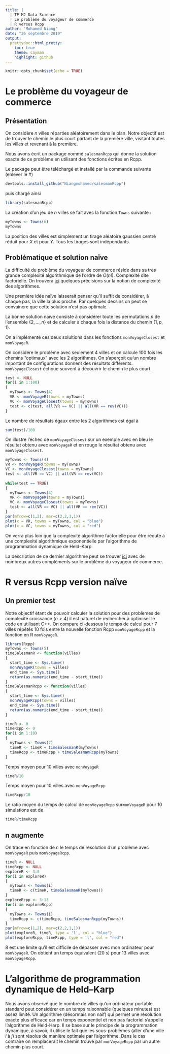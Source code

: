 ```yaml
---
title: |
  | TP M2 Data Science 
  | Le problème du voyageur de commerce
  | R versus Rcpp
author: "Mohamed Niang"
date: "26 septembre 2019"
output:
  prettydoc::html_pretty:
    toc: true
    theme: cayman
    highlight: github
---
```


```r
knitr::opts_chunk$set(echo = TRUE)
```

# Le problème du voyageur de commerce

## Présentation 

On considère $n$ villes réparties aléatoirement dans le plan. Notre objectif est de trouver le chemin le plus court partant de la première ville, visitant toutes les villes et revenant à la première.

Nous avons écrit un package nommé `salesmanRcpp` qui donne la solution exacte de ce problème en utilisant des fonctions écrites en Rcpp.

Le package peut être téléchargé et installé par la commande suivante (enlever le #)

```r
devtools::install_github("Niangmohamed/salesmanRcpp")
```

puis chargé ainsi

```r
library(salesmanRcpp)
```

La création d'un jeu de $n$ villes se fait avec la fonction ``Towns`` suivante :

```r
myTowns <- Towns(6)
myTowns
```

La position des villes est simplement un tirage aléatoire gaussien centré réduit pour $X$ et pour $Y$. Tous les tirages sont indépendants.

## Problématique et solution naïve

La difficulté du problème du voyageur de commerce réside dans sa très grande complexité algorithmique de l'ordre de $O(n!)$. Complexité dite factorielle. 
On trouvera [ici](https://fr.wikipedia.org/wiki/Analyse_de_la_complexit%C3%A9_des_algorithmes) quelques précisions sur la notion de complexité des algorithmes.

Une première idée naïve laisserait penser qu'il suffit de considérer, à chaque pas, la ville la plus proche. Par quelques dessins on peut se convaincre que cette solution n'est pas optimale.

La bonne solution naïve consiste à considérer toute les permutations $p$ de l'ensemble $\{2,...,n\}$ et de calculer à chaque fois la distance du chemin $(1,p,1)$. 

On a implémenté ces deux solultions dans les fonctions `monVoyageClosest` et `monVoyageR`. 

On considére le problème avec seulement 4 villes et on calcule 100 fois les chemins "optimaux" avec les 2 algorithmes. On s'aperçoit qu'un nombre important de configurations donnent des résultats différents. `monVoyageClosest` échoue souvent à découvrir le chemin le plus court.

```r
test <- NULL
for(i in 1:100)
{
  myTowns <- Towns(4)
  VR <- monVoyageR(towns = myTowns)
  VC <- monVoyageClosest(towns = myTowns)
  test <- c(test, all(VR == VC) || all(VR == rev(VC)))
}

```

Le nombre de résultats égaux entre les 2 algorithmes est égal à

```r
sum(test)/100
```

On illustre l'échec de `monVoyageClosest` sur un exemple avec en bleu le résultat obtenu avec `monVoyageR` et en rouge le résultat obtenu avec `monVoyageClosest`.

```r
myTowns <- Towns(4)
VR <- monVoyageR(towns = myTowns)
VC <- monVoyageClosest(towns = myTowns)
test <- all(VR == VC) || all(VR == rev(VC))
  
while(test == TRUE)
{
  myTowns <- Towns(4)
  VR <- monVoyageR(towns = myTowns)
  VC <- monVoyageClosest(towns = myTowns)
  test <- all(VR == VC) || all(VR == rev(VC))
}
par(mfrow=c(1,2), mar=c(2,2,1,1))
plot(x = VR, towns = myTowns, col = "blue")
plot(x = VC, towns = myTowns, col = "red")
```

On verra plus loin que la complexité algorithme factorielle pour être rédute à une complexité algorithmique exponentielle par l'algorithme de programmation dynamique de Held–Karp. 

La description de ce dernier algorithme peut se trouver [ici](https://hal.archives-ouvertes.fr/hal-00152332/document) avec de nombreux autres compléments sur le problème du voyageur de commerce.

# R versus Rcpp version naïve

## Un premier test

Notre objectif étant de pouvoir calculer la solution pour des problèmes de complexité croissance ($n>4$) il est naturel de rechercher à optimiser le code en utilisant C++. On compare ci-dessous le temps de calcul pour $7$ villes répétés $10$ fois entre la nouvelle fonction Rcpp `monVoyageRcpp` et la fonction en R `monVoyageR`.

```r
library(Rcpp)
myTowns <- Towns(5)
timeSalesmanR <- function(villes)
{
  start_time <- Sys.time()
  monVoyageR(towns = villes)
  end_time <- Sys.time()
  return(as.numeric(end_time - start_time))
}
timeSalesmanRcpp <- function(villes)
{
  start_time <- Sys.time()
  monVoyageRcpp(towns = villes)
  end_time <- Sys.time()
  return(as.numeric(end_time - start_time))
}
```

```r
timeR <- 0
timeRcpp <- 0
for(i in 1:10)
{
  myTowns <- Towns(7)
  timeR <- timeR + timeSalesmanR(myTowns)
  timeRcpp <- timeRcpp + timeSalesmanRcpp(myTowns) 
}
```

Temps moyen pour $10$ villes avec `monVoyageR`

```r
timeR/10
```

Temps moyen pour $10$ villes avec `monVoyageRcpp`

```r
timeRcpp/10
```

Le ratio moyen du temps de calcul de `monVoyageRcpp` sur`monVoyageR` pour $10$ simulations est de 

```r
timeR/timeRcpp
```

## n augmente

On trace en fonction de $n$ le temps de résolution d'un problème avec `monVoyageR` puis `monVoyageRcpp`.

```r
timeR <- NULL
timeRcpp <- NULL
exploreR <- 3:8
for(i in exploreR)
{
  myTowns <- Towns(i)
  timeR <- c(timeR, timeSalesmanR(myTowns))
}
exploreRcpp <- 3:13
for(i in exploreRcpp)
{
  myTowns <- Towns(i)
  timeRcpp <- c(timeRcpp, timeSalesmanRcpp(myTowns))  
}
par(mfrow=c(1,2), mar=c(2,2,1,1))
plot(exploreR, timeR, type = 'l', col = "blue")
plot(exploreRcpp, timeRcpp, type = 'l', col = "red")
```

$8$ est une limite qu'il est difficile de dépasser avec mon ordinateur pour `monVoyageR`. On obtient un temps équivalent ($20$ s) pour $13$ villes avec `monVoyageRcpp`.

# L'algorithme de programmation dynamique de Held–Karp

Nous avons observé que le nombre de villes qu'un ordinateur portable standard peut considérer en un temps raisonnable (quelques minutes) est assez limité.
Un algorithme (désormais non naif) qui permet une résolution exacte plus efficace car en temps exponentiel et non pas factoriel s'appelle l'algorithme de Held-Harp. Il se base sur le principe de la programmation dynamique, à savoir, il utilise le fait que les sous-problèmes (aller d'une ville $i$ à $j$) sont résolus de manière optimale par l'algorithme. Dans le cas contraire on remplacerait le chemin trouvé par `monVoyageRcpp` par un autre chemin plus court.






